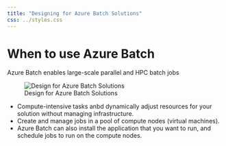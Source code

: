 ```yaml
---
title: "Designing for Azure Batch Solutions"
css: ../styles.css
---
```


# When to use Azure Batch
Azure Batch enables large-scale parallel and HPC batch jobs

![Design for Azure Batch Solutions](../images/design-for-azure-batch-solutions){.center .large}

- Compute-intensive tasks anbd dynamically adjust resources for your solution without managing infrastructure.
- Create and manage jobs in a pool of compute nodes (virtual machines).
- Azure Batch can also install the application that you want to run, and schedule jobs to run on the compute nodes.
